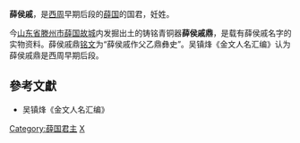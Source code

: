 '''薛侯戚'''，是[[西周|西周]]早期后段的[[薛国|薛国]]的国君，妊姓。

今[[山东省|山东省]][[滕州市|滕州市]][[薛国故城|薛国故城]]内发掘出土的铸铭青铜器'''薛侯戚鼎'''，是载有薛侯戚名字的实物资料。薛侯戚鼎[[铭文|铭文]]为“薛侯戚作父乙鼎彝史”。吴镇烽《金文人名汇编》认为薛侯戚鼎是西周早期后段。

==參考文獻==
*吴镇烽《金文人名汇编》
{{薛國君主}}

[[Category:薛国君主|Category:薛国君主]]
[[Category:西周人|X]]